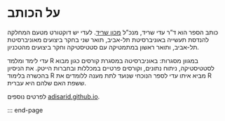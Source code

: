 # על הכותב {#about .unnumbered}

כותב הספר הוא ד"ר עדי שריד, מנכ"ל [מכון שריד](https://www.sarid-ins.co.il). לעדי יש דוקטורט מטעם המחלקה להנדסת תעשייה באוניברסיטת תל-אביב, תואר שני בחקר ביצועים מאוניברסיטת תל-אביב, ותואר ראשון במתמטיקה עם סטטיסטיקה וחקר ביצועים מהטכניון.

עדי לימד ומלמד R במגוון מסגרות: באוניברסיטה במסגרת קורסים כגון מבוא לסטטיסטיקה, ניתוח נתונים, וקורסים פרטיים במכללות ובחברות הייטק. את הניסיון בהכשרה בלימוד R מביא איתו עדי לספר הנוכחי שנועד לתת מענה ללומדים את R ששפת האם שלהם היא עברית.

לפרטים נוספים [adisarid.github.io](https://adisarid.github.io).

::: end-page
